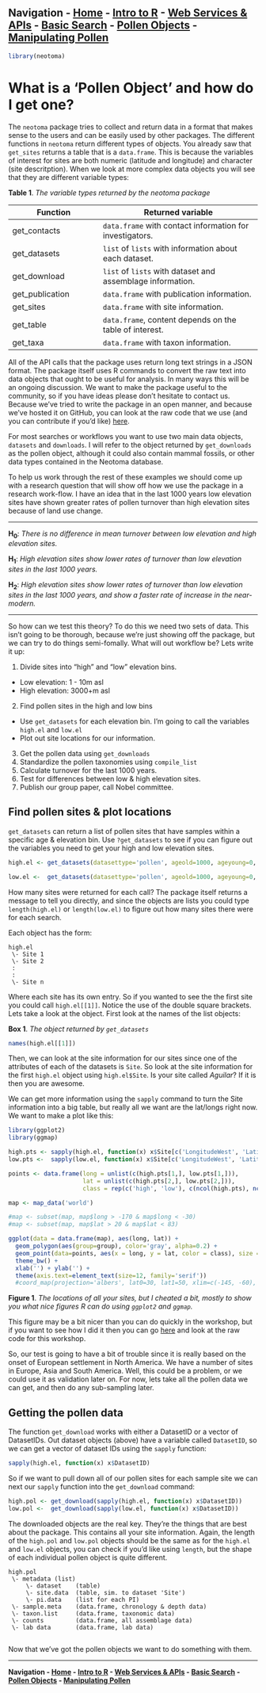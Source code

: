 **Navigation - [Home](https://github.com/SimonGoring/Neotoma-Workshop_Oct2013/blob/master/README.md) - [Intro to R](https://github.com/SimonGoring/Neotoma-Workshop_Oct2013/blob/master/IntroToR/IntroR_1.md) - [Web Services & APIs](https://github.com/SimonGoring/Neotoma-Workshop_Oct2013/blob/master/WebServices/WebServices.md) - [Basic Search](https://github.com/SimonGoring/Neotoma-Workshop_Oct2013/blob/master/BasicSearches/BasicSearches.md) - [Pollen Objects](https://github.com/SimonGoring/Neotoma-Workshop_Oct2013/blob/master/PollenObjects.md) - [Manipulating Pollen](https://github.com/SimonGoring/Neotoma-Workshop_Oct2013/blob/master/ManipulatingPollen.md)**
-------------------------------------

```r
library(neotoma)
```

What is a 'Pollen Object' and how do I get one?
========================================================
The `neotoma` package tries to collect and return data in a format that makes sense to the users and can be easily used by other packages.  The different functions in `neotoma` return different types of objects.  You already saw that `get_sites` returns a table that is a `data.frame`.  This is because the variables of interest for sites are both numeric (latitude and longitude) and character (site descritption).  When we look at more complex data objects you will see that they are different variable types:

**Table 1**. *The variable types returned by the neotoma package*

**Function** | **Returned variable**
------------ | ---------------------
get_contacts | `data.frame` with contact information for investigators.
get_datasets | `list` of `lists` with information about each dataset.
get_download | `list` of `lists` with dataset and assemblage information.
get_publication | `data.frame` with publication information.
get_sites | `data.frame` with site information.
get_table | `data.frame`, content depends on the table of interest.
get_taxa | `data.frame` with taxon information.

All of the API calls that the package uses return long text strings in a JSON format.  The package itself uses R commands to convert the raw text into data objects that ought to be useful for analysis.  In many ways this will be an ongoing discussion.  We want to make the package useful to the community, so if you have ideas please don't hesitate to contact us.  Because we've tried to write the package in an open manner, and because we've hosted it on GitHub, you can look at the raw code that we use (and you can contribute if you'd like) [here](https://github.com/ropensci/neotoma).

For most searches or workflows you want to use two main data objects, `datasets` and `downloads`.  I will refer to the object returned by `get_downloads` as the pollen object, although it could also contain mammal fossils, or other data types contained in the Neotoma database.

To help us work through the rest of these examples we should come up with a research question that will show off how we use the package in a research work-flow.  I have an idea that in the last 1000 years low elevation sites have shown greater rates of pollen turnover than high elevation sites because of land use change.

-------------------------------------------------

**H<sub>0</sub>**: *There is no difference in mean turnover between low elevation and high elevation sites.*

**H<sub>1</sub>**: *High elevation sites show lower rates of turnover than low elevation sites in the last 1000 years.*

**H<sub>2</sub>**: *High elevation sites show lower rates of turnover than low elevation sites in the last 1000 years, and show a faster rate of increase in the near-modern.*

-------------------------------------------------

So how can we test this theory?  To do this we need two sets of data.  This isn't going to be thorough, because we're just showing off the package, but we can try to do things semi-fomally.  What will out workflow be?  Lets write it up:

1.  Divide sites into "high" and "low" elevation bins.
  * Low elevation:  1 - 10m asl
  * High elevation: 3000+m asl
2.  Find pollen sites in the high and low bins
  * Use `get_datasets` for each elevation bin.  I'm going to call the variables `high.el` and `low.el`
  * Plot out site locations for our information.
3.  Get the pollen data using `get_downloads`
4.  Standardize the pollen taxonomies using `compile_list`
5.  Calculate turnover for the last 1000 years.
6.  Test for differences between low & high elevation sites.
7.  Publish our group paper, call Nobel committee.

Find pollen sites & plot locations
----------------------------------------
`get_datasets` can return a list of pollen sites that have samples within a specific age & elevation bin.  Use `?get_datasets` to see if you can figure out the variables you need to get your high and low elevation sites.

```r
high.el <- get_datasets(datasettype='pollen', ageold=1000, ageyoung=0, altmin=3000)

low.el <-  get_datasets(datasettype='pollen', ageold=1000, ageyoung=0, altmax = 10, altmin=1)

```

How many sites were returned for each call?  The package itself returns a message to tell you directly, and since the objects are lists you could type `length(high.el)` or `length(low.el)` to figure out how many sites there were for each search.

Each object has the form:

```
high.el
 \- Site 1
 \- Site 2
 :
 :
 \- Site n
```

Where each site has its own entry.  So if you wanted to see the the first site you could call `high.el[[1]]`.  Notice the use of the double square brackets.  Lets take a look at the object.  First look at the names of the list objects:

**Box 1**. *The object returned by `get_datasets`*
```r
names(high.el[[1]])
```

Then, we can look at the site information for our sites since one of the attributes of each of the datasets is `Site`.  So look at the site information for the first `high.el` object using `high.el$Site`.  Is your site called *Aguilar*?  If it is then you are awesome.

We can get more information using the `sapply` command to turn the Site information into a big table, but really all we want are the lat/longs right now.  We want to make a plot like this:

```r
library(ggplot2)
library(ggmap)

high.pts <- sapply(high.el, function(x) x$Site[c('LongitudeWest', 'LatitudeNorth')])
low.pts <-  sapply(low.el, function(x) x$Site[c('LongitudeWest', 'LatitudeNorth')])

points <- data.frame(long = unlist(c(high.pts[1,], low.pts[1,])), 
                     lat = unlist(c(high.pts[2,], low.pts[2,])),
                     class = rep(c('high', 'low'), c(ncol(high.pts), ncol(low.pts))))

map <- map_data('world')

#map <- subset(map, map$long > -170 & map$long < -30)
#map <- subset(map, map$lat > 20 & map$lat < 83)

ggplot(data = data.frame(map), aes(long, lat)) + 
  geom_polygon(aes(group=group), color='gray', alpha=0.2) +
  geom_point(data=points, aes(x = long, y = lat, color = class), size = 3) +
  theme_bw() +
  xlab('') + ylab('') +
  theme(axis.text=element_text(size=12, family='serif')) 
  #coord_map(projection='albers', lat0=30, lat1=50, xlim=c(-145, -60), ylim=c(26, 75))
```
**Figure 1**. *The locations of all your sites, but I cheated a bit, mostly to show you what nice figures R can do using `ggplot2` and `ggmap`.*

This figure may be a bit nicer than you can do quickly in the workshop, but if you want to see how I did it then you can go [here]() and look at the raw code for this workshop.

So, our test is going to have a bit of trouble since it is really based on the onset of European settlement in North America.  We have a number of sites in Europe, Asia and South America.  Well, this could be a problem, or we could use it as validation later on.  For now, lets take all the pollen data we can get, and then do any sub-sampling later.

Getting the pollen data
---------------------------------------------

The function `get_download` works with either a DatasetID or a vector of DatasetIDs.  Out dataset objects (above) have a variable called `DatasetID`, so we can get a vector of dataset IDs using the `sapply` function:

```r
sapply(high.el, function(x) x$DatasetID)
```

So if we want to pull down all of our pollen sites for each sample site we can next our `sapply` function into the `get_download` command:

```r
high.pol <- get_download(sapply(high.el, function(x) x$DatasetID))
low.pol <-  get_download(sapply(low.el, function(x) x$DatasetID))
```

The downloaded objects are the real key.  They're the things that are best about the package.  This contains all your site information.  Again, the length of the `high.pol` and `low.pol` objects should be the same as for the `high.el` and `low.el` objects, you can check if you'd like using `length`, but the shape of each individual pollen object is quite different.

```
high.pol
 \- metadata (list)
     \- dataset    (table)
     \- site.data  (table, sim. to dataset 'Site')
     \- pi.data    (list for each PI)
 \- sample.meta    (data.frame, chronology & depth data)
 \- taxon.list     (data.frame, taxonomic data)
 \- counts         (data.frame, all assemblage data)
 \- lab data       (data.frame, lab data)
 
```

Now that we've got the pollen objects we want to do something with them.

-----------------

**Navigation - [Home](https://github.com/SimonGoring/Neotoma-Workshop_Oct2013/blob/master/README.md) - [Intro to R](https://github.com/SimonGoring/Neotoma-Workshop_Oct2013/blob/master/IntroToR/IntroR_1.md) - [Web Services & APIs](https://github.com/SimonGoring/Neotoma-Workshop_Oct2013/blob/master/WebServices/WebServices.md) - [Basic Search](https://github.com/SimonGoring/Neotoma-Workshop_Oct2013/blob/master/BasicSearches/BasicSearches.md) - [Pollen Objects](https://github.com/SimonGoring/Neotoma-Workshop_Oct2013/blob/master/PollenObjects.md) - [Manipulating Pollen](https://github.com/SimonGoring/Neotoma-Workshop_Oct2013/blob/master/ManipulatingPollen.md)**
